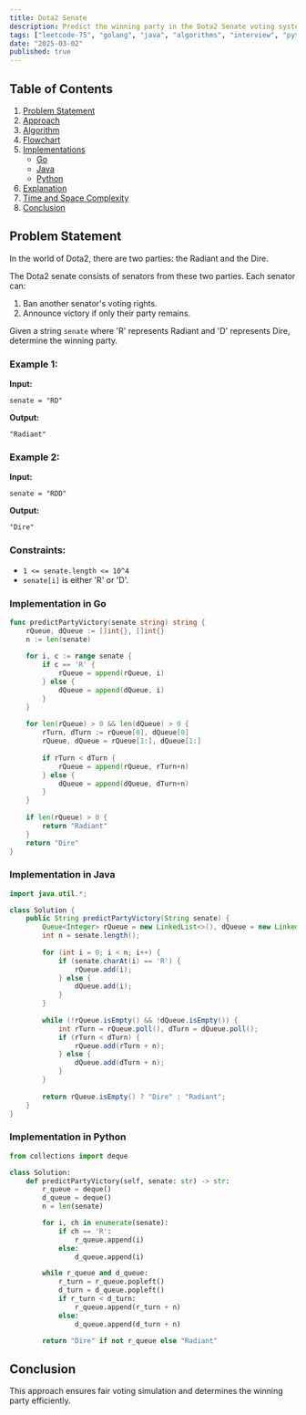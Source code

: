 ```yaml
---
title: Dota2 Senate
description: Predict the winning party in the Dota2 Senate voting system. Includes Go and Java implementations.
tags: ["leetcode-75", "golang", "java", "algorithms", "interview", "python", "leetcode"]
date: "2025-03-02"
published: true
---
```


## Table of Contents

1. [Problem Statement](#problem-statement)
2. [Approach](#approach)
3. [Algorithm](#algorithm)
4. [Flowchart](#flowchart)
5. [Implementations](#implementations)
   - [Go](#implementation-in-go)
   - [Java](#implementation-in-java)
   - [Python](#implementation-in-python)
6. [Explanation](#explanation)
7. [Time and Space Complexity](#time-and-space-complexity)
8. [Conclusion](#conclusion)

## Problem Statement

In the world of Dota2, there are two parties: the Radiant and the Dire.

The Dota2 senate consists of senators from these two parties. Each senator can:

1. Ban another senator's voting rights.
2. Announce victory if only their party remains.

Given a string `senate` where 'R' represents Radiant and 'D' represents Dire, determine the winning party.

### Example 1:

**Input:**
```
senate = "RD"
```
**Output:**
```
"Radiant"
```

### Example 2:

**Input:**
```
senate = "RDD"
```
**Output:**
```
"Dire"
```

### Constraints:

- `1 <= senate.length <= 10^4`
- `senate[i]` is either 'R' or 'D'.

### Implementation in Go

```go
func predictPartyVictory(senate string) string {
    rQueue, dQueue := []int{}, []int{}
    n := len(senate)
    
    for i, c := range senate {
        if c == 'R' {
            rQueue = append(rQueue, i)
        } else {
            dQueue = append(dQueue, i)
        }
    }
    
    for len(rQueue) > 0 && len(dQueue) > 0 {
        rTurn, dTurn := rQueue[0], dQueue[0]
        rQueue, dQueue = rQueue[1:], dQueue[1:]
        
        if rTurn < dTurn {
            rQueue = append(rQueue, rTurn+n)
        } else {
            dQueue = append(dQueue, dTurn+n)
        }
    }
    
    if len(rQueue) > 0 {
        return "Radiant"
    }
    return "Dire"
}
```

### Implementation in Java

```java
import java.util.*;

class Solution {
    public String predictPartyVictory(String senate) {
        Queue<Integer> rQueue = new LinkedList<>(), dQueue = new LinkedList<>();
        int n = senate.length();
        
        for (int i = 0; i < n; i++) {
            if (senate.charAt(i) == 'R') {
                rQueue.add(i);
            } else {
                dQueue.add(i);
            }
        }
        
        while (!rQueue.isEmpty() && !dQueue.isEmpty()) {
            int rTurn = rQueue.poll(), dTurn = dQueue.poll();
            if (rTurn < dTurn) {
                rQueue.add(rTurn + n);
            } else {
                dQueue.add(dTurn + n);
            }
        }
        
        return rQueue.isEmpty() ? "Dire" : "Radiant";
    }
}
```

### Implementation in Python

```python
from collections import deque

class Solution:
    def predictPartyVictory(self, senate: str) -> str:
        r_queue = deque()
        d_queue = deque()
        n = len(senate)

        for i, ch in enumerate(senate):
            if ch == 'R':
                r_queue.append(i)
            else:
                d_queue.append(i)

        while r_queue and d_queue:
            r_turn = r_queue.popleft()
            d_turn = d_queue.popleft()
            if r_turn < d_turn:
                r_queue.append(r_turn + n)
            else:
                d_queue.append(d_turn + n)

        return "Dire" if not r_queue else "Radiant"

```

## Conclusion

This approach ensures fair voting simulation and determines the winning party efficiently.

